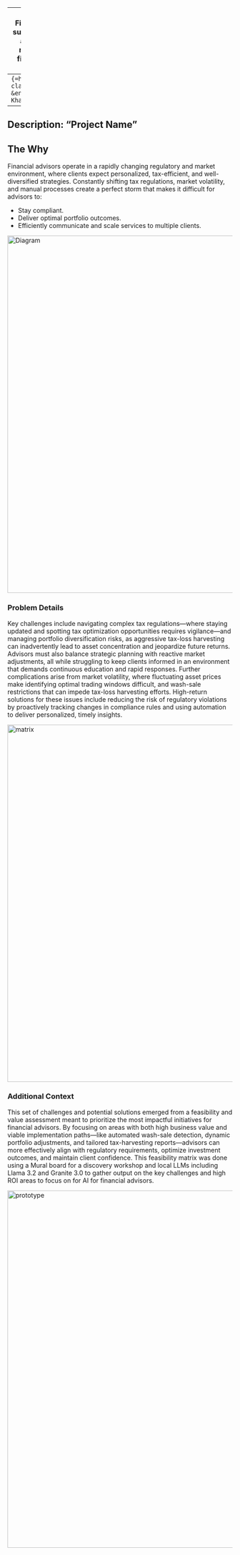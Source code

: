 
---
title: "007 AI Financial Advisory"
subtitle: "Build a 007 agent leveraging multiple LLMs for financial analysis "
format: html
---
```{=html}
<span class="dot">RK</span> &ensp;Raffi Khatchadourian&ensp;
```
```{=html}
<span class="dot">NB</span> &ensp;Nitika Bhatia&ensp;
```
```{=html}
<span class="dot">TJ</span> &ensp;Tomi Jenkins&ensp;
```
```{=html}
<span class="dot">CL</span> &ensp;Chris Lamb&ensp;
```
```{=html}
<span class="dot">LW</span> &ensp;Ling Wong&ensp;
```
<br>
---
Description: "Project Name"
---

## The Why

Financial advisors operate in a rapidly changing regulatory and market environment, where clients expect personalized, tax-efficient, and well-diversified strategies. Constantly shifting tax regulations, market volatility, and manual processes create a perfect storm that makes it difficult for advisors to:

- Stay compliant.
- Deliver optimal portfolio outcomes.
- Efficiently communicate and scale services to multiple clients.

<img src="../images/007/GenAI_Use_Cases.png" alt="Diagram" width="800">

### Problem Details

Key challenges include navigating complex tax regulations—where staying updated and spotting tax optimization opportunities requires vigilance—and managing portfolio diversification risks, as aggressive tax-loss harvesting can inadvertently lead to asset concentration and jeopardize future returns. Advisors must also balance strategic planning with reactive market adjustments, all while struggling to keep clients informed in an environment that demands continuous education and rapid responses. Further complications arise from market volatility, where fluctuating asset prices make identifying optimal trading windows difficult, and wash-sale restrictions that can impede tax-loss harvesting efforts. High-return solutions for these issues include reducing the risk of regulatory violations by proactively tracking changes in compliance rules and using automation to deliver personalized, timely insights.

<img src="../images/007/Use_Cases.png" alt="matrix" width="800">

### Additional Context

This set of challenges and potential solutions emerged from a feasibility and value assessment meant to prioritize the most impactful initiatives for financial advisors. By focusing on areas with both high business value and viable implementation paths—like automated wash-sale detection, dynamic portfolio adjustments, and tailored tax-harvesting reports—advisors can more effectively align with regulatory requirements, optimize investment outcomes, and maintain client confidence. This feasibility matrix was done using a Mural board for a discovery workshop and local LLMs including Llama 3.2 and Granite 3.0 to gather output on the key challenges and high ROI areas to focus on for AI for financial advisors.

<img src="../images/007/007_Mac.png" alt="prototype" width="800">